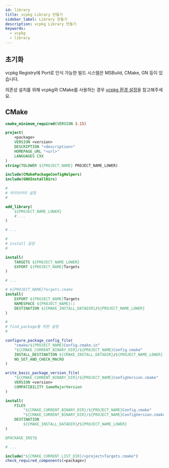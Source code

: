 ```yaml
---
id: library
title: vcpkg Library 만들기
sidebar_label: Library 만들기
description: vcpkg Library 만들기
keywords:
  - vcpkg
  - library
---
```


## 초기화

vcpkg Registry에 Port로 인식 가능한 빌드 시스템은 MSBuild, CMake, GN 등이 있습니다.

의존성 설치를 위해 vcpkg와 CMake를 사용하는 경우 [vcpkg 환경 설정](/docs/lang/cpp/env/vcpkg)을 참고해주세요.

## CMake

```cmake title="CMakeLists.txt"
cmake_minimum_required(VERSION 3.15)

project(
    <package>
    VERSION <version>
    DESCRIPTION "<description>"
    HOMEPAGE_URL "<url>"
    LANGUAGES CXX
)
string(TOLOWER ${PROJECT_NAME} PROJECT_NAME_LOWER)

include(CMakePackageConfigHelpers)
include(GNUInstallDirs)

#
# 라이브러리 설정
#

add_library(
    ${PROJECT_NAME_LOWER}
    # ...
)

# ...

#
# install 설정
#

install(
    TARGETS ${PROJECT_NAME_LOWER}
    EXPORT ${PROJECT_NAME}Targets
)

# ...

# ${PROJECT_NAME}Targets.cmake
install(
    EXPORT ${PROJECT_NAME}Targets
    NAMESPACE ${PROJECT_NAME}::
    DESTINATION ${CMAKE_INSTALL_DATADIR}/${PROJECT_NAME_LOWER}
)

#
# find_package를 위한 설정
#

configure_package_config_file(
    "cmake/${PROJECT_NAME}Config.cmake.in"
    "${CMAKE_CURRENT_BINARY_DIR}/${PROJECT_NAME}Config.cmake"
    INSTALL_DESTINATION ${CMAKE_INSTALL_DATADIR}/${PROJECT_NAME_LOWER}
    NO_SET_AND_CHECK_MACRO
)

write_basic_package_version_file(
    "${CMAKE_CURRENT_BINARY_DIR}/${PROJECT_NAME}ConfigVersion.cmake"
    VERSION <version>
    COMPATIBILITY SameMajorVersion
)

install(
    FILES
        "${CMAKE_CURRENT_BINARY_DIR}/${PROJECT_NAME}Config.cmake"
        "${CMAKE_CURRENT_BINARY_DIR}/${PROJECT_NAME}ConfigVersion.cmake"
    DESTINATION
        ${CMAKE_INSTALL_DATADIR}/${PROJECT_NAME_LOWER}
)
```

```cmake title="cmake/<package>Config.cmake.in"
@PACKAGE_INIT@

# ...

include("${CMAKE_CURRENT_LIST_DIR}/<project>Targets.cmake")
check_required_components(<package>)
```
